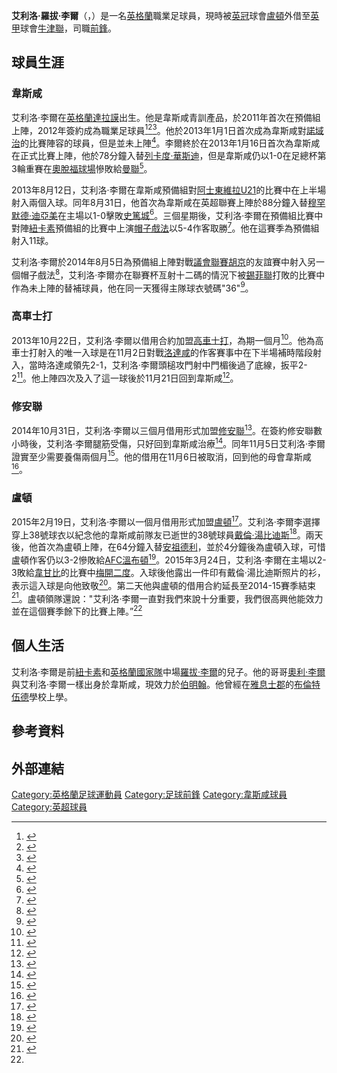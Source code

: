 {{noteTA|G1=足球|G2=EPL
|T=zh-hans:埃利奥特·李; zh-hk:艾利洛·李爾
|1=zh-hans:埃利奥特; zh-hk:艾利洛;
|2=zh-hans:李; zh-hk:李爾;
}}
{{Infobox football biography
| name = 艾利洛·李爾<br />''Elliot Lee''
| image = Elliot Lee 2014.jpg
| image_size = 250
| caption = 李爾於2014年10月在[[西漢姆聯足球俱樂部|韋斯咸]]正在熱身
| fullname = Elliot Robert Lee<ref>{{cite web|title=Premier League retained list|url=http://www.premierleague.com/en-gb/news/news/2013-14/jun/premier-league-clubs-submit-retained-and-released-lists.html|publisher=www.premierleague.com|accessdate=12 June 2013|archive-date=2013-07-13|archive-url=https://www.webcitation.org/6I4e0zuBj?url=http://www.premierleague.com/en-gb/news/news/2013-14/jun/premier-league-clubs-submit-retained-and-released-lists.html|dead-url=no}}</ref>
| birth_date = {{birth date and age|df=y|1994|12|16}}
| height = {{height|m=1.80}}<ref>{{cite web |url= http://www.premierleague.com/en-gb/players/profile.html/elliot-lee |title= Premier League Player Profile Elliot Lee |author= <!--Staff writer(s); no by-line.--> |date= 2015 |website= Premier League |publisher= Barclays Premier League |accessdate= 26 January 2015 |archive-date= 2016-04-04 |archive-url= https://web.archive.org/web/20160404022844/http://www.premierleague.com/en-gb/players/profile.html/elliot-lee |dead-url= no }}</ref>
| position = [[前鋒|前鋒]]
| birth_place = [[英格蘭|英格蘭]][[達拉謨|達拉謨]]<ref name=Durham>{{cite news|last=Walker|first=Michael|title=On the road: Lee set to follow in his father's footsteps as West Ham youngster shines|url=http://www.dailymail.co.uk/sport/football/article-2031187/Elliot-Lee-set-follow-fathers-footsteps.html|accessdate=21 January 2013|newspaper=www.dailymail.co.uk|date=28 August 2011|location=London|archive-date=2020-09-23|archive-url=https://web.archive.org/web/20200923204400/https://www.dailymail.co.uk/sport/football/article-2031187/Elliot-Lee-set-follow-fathers-footsteps.html|dead-url=no}}</ref>
| currentclub = [[牛津联足球俱乐部|牛津聯]] ([[盧頓足球會|盧頓]]外借)
| clubnumber = 27
| youthyears1         = {{0|000}}?–2012
| youthclubs1         = [[西漢姆聯足球俱樂部|韋斯咸]]
| years1 = 2012–2016     | clubs1 = [[西漢姆聯足球俱樂部|韋斯咸]]                | caps1 = 2 | goals1 = 0
| years2 = 2013      | clubs2 = → [[高車士打聯足球會|高車士打]] (借用)   | caps2 = 4 | goals2 = 1
| years3 = 2014      | clubs3 = → [[修安聯足球會|修安聯]] (借用)       | caps3 = 0 | goals3 = 0
| years4 = 2015      | clubs4 = → [[盧頓足球會|盧頓]] (借用)                 | caps4 = 11 | goals4 = 3
| years5 = 2015–2016      | clubs5 = → [[黑池足球會|黑池]] (借用)                 | caps5 = 4 | goals5 = 0
| years6 = 2016      | clubs6 = → [[科尔切斯特联足球俱乐部|高車士打]] (借用)                 | caps6 = 15 | goals6 = 2
| years7 = 2016–2017     | clubs7 = [[巴恩斯利足球俱乐部|班士利]]                | caps7 = 6 | goals7 = 0
| years8 = 2017–     | clubs8 = [[盧頓足球會|盧頓]]                | caps8 = 92 | goals8 = 24
| years9 = 2021–      | clubs9 = → [[牛津联足球俱乐部|牛津聯]] (借用)                 | caps9 = 0 | goals9 = 0
| club-update = 2021年2月1日 11:20 (UTC)
| nationalteam-update =  
}}

'''艾利洛·羅拔·李爾'''（{{lang-en|'''Elliot Robert Lee'''}}，{{bd|1994年|12月16日|catIdx=Lee, Elliot}}）是一名[[英格蘭|英格蘭]]職業足球員，現時被[[英冠|英冠]]球會[[盧頓足球會|盧頓]]外借至[[英甲|英甲]]球會[[牛津联足球俱乐部|牛津聯]]，司職[[前鋒|前鋒]]。

==球員生涯==
===韋斯咸===
艾利洛·李爾在[[英格蘭|英格蘭]][[達拉謨|達拉謨]]出生。他是韋斯咸青訓產品，於2011年首次在預備組上陣，2012年簽約成為職業足球員<ref name=reserves>{{cite web|title=West Ham reserves coach Lomas happy with Elliott Lee debut|url=http://www.tribalfootball.com/articles/west-ham-reserves-coach-lomas-happy-elliott-lee-debut-1538431|publisher=www.tribalfootball.co.uk|accessdate=16 January 2013|archive-date=2018-04-05|archive-url=https://web.archive.org/web/20180405093425/http://www.tribalfootball.com/articles/west-ham-reserves-coach-lomas-happy-elliott-lee-debut-1538431|dead-url=no}}</ref><ref>{{cite web|title=McCartney completes Hammers switch|url=http://www.whufc.com/articles/20120701/mccartney-completes-hammers-switch_2236884_2825510|publisher=www.whufc.com|accessdate=16 January 2013|deadurl=yes|archiveurl=https://web.archive.org/web/20131203012720/http://www.whufc.com/articles/20120701/mccartney-completes-hammers-switch_2236884_2825510|archivedate=2013年12月3日}}</ref><ref>{{cite news|last=Back|first=Adrian|title=West Ham's Trio of Second Generation Stars Impressing in Reserve Action|url=http://www.ibtimes.co.uk/articles/399333/20121029/west-ham-george-moncur-ellliot-lee-dan.htm|accessdate=16 January 2013|newspaper=www.ibtimes.co.uk|date=29 October 2012}}</ref>。他於2013年1月1日首次成為韋斯咸對[[諾域治城足球會|諾域治]]的比賽陣容的球員，但是並未上陣<ref>{{cite web|title=West Ham 2–1 Norwich City|url=http://www.bbc.co.uk/sport/0/football/20841042|publisher=BBC Sport|accessdate=16 January 2013|archive-date=2014-08-27|archive-url=https://web.archive.org/web/20140827000454/http://www.bbc.co.uk/sport/0/football/20841042|dead-url=no}}</ref>。李爾終於在2013年1月16日首次為韋斯咸在正式比賽上陣，他於78分鐘入替[[列卡度·華斯迪|列卡度·華斯迪]]，但是韋斯咸仍以1-0在足總杯第3輪重賽在[[奧脫福球場|奧脫福球場]]慘敗給[[曼聯|曼聯]]<ref>{{cite web|title=Man Utd 1 v 0 West Ham|url=http://www.bbc.co.uk/sport/0/football/20955078|publisher=BBC Sport|accessdate=16 January 2013|archive-date=2013-10-16|archive-url=https://web.archive.org/web/20131016201036/http://www.bbc.co.uk/sport/0/football/20955078|dead-url=no}}</ref>。

2013年8月12日，艾利洛·李爾在韋斯咸預備組對[[阿士東維拉|阿士東維拉U21]]的比賽中在上半場射入兩個入球。同年8月31日，他首次為韋斯咸在英超聯賽上陣於88分鐘入替[[穆罕默德·迪亞美|穆罕默德·迪亞美]]在主場以1-0擊敗[[史篤城|史篤城]]<ref>{{cite web | url=http://www.whufc.com/articles/20130831/west-ham-united-0-1-stoke-city-ft_2236884_3443388 | title=West Ham United 0–1 Stoke City FT | publisher=www.whufc.com | date=31 August 2013 | accessdate=31 October 2014 | deadurl=yes | archiveurl=https://web.archive.org/web/20141031225055/http://www.whufc.com/articles/20130831/west-ham-united-0-1-stoke-city-ft_2236884_3443388 | archivedate=2014年10月31日 }}</ref>。三個星期後，艾利洛·李爾在預備組比賽中對陣[[紐卡素足球會|紐卡素]]預備組的比賽中上演[[帽子戲法|帽子戲法]]以5-4作客取勝<ref>{{cite web|title=Rob Lee's son nets hat-trick for West Ham against Newcastle|url=http://www.shieldsgazette.com/sport/football/newcastle-united/rob-lee-s-son-nets-hat-trick-for-west-ham-against-newcastle-1-6005911|publisher=The Shields Gazette|date=2 September 2013|accessdate=6 November 2014|first=Miles|last=Starforth|archive-url=https://web.archive.org/web/20141217025134/http://www.shieldsgazette.com/sport/football/newcastle-united/rob-lee-s-son-nets-hat-trick-for-west-ham-against-newcastle-1-6005911|archive-date=2014-12-17|dead-url=yes}}</ref>。他在這賽季為預備組射入11球。

艾利洛·李爾於2014年8月5日為預備組上陣對戰[[英格蘭足球議會全國聯賽|議會聯賽]][[沃金足球俱樂部|胡京]]的友誼賽中射入另一個帽子戲法<ref>{{cite web|title=Elliot Lee nets West Ham hat-trick|url=http://www.tribalfootball.com/articles/elliot-lee-nets-west-ham-hat-trick-4034523#.U_0BZMVdVvE|publisher=Tribal Football|access-date=2015-06-03|archive-date=2018-04-05|archive-url=https://web.archive.org/web/20180405091917/http://www.tribalfootball.com/articles/elliot-lee-nets-west-ham-hat-trick-4034523#.U_0BZMVdVvE|dead-url=no}}</ref>，艾利洛·李爾亦在聯賽杯亙射十二碼的情況下被[[錫菲聯|錫菲聯]]打敗的比賽中作為未上陣的替補球員，他在同一天獲得主隊球衣號碼"36"<ref>{{cite news|title=West Ham 1–1 Sheff Utd|url=http://www.bbc.co.uk/sport/0/football/28847232|accessdate=6 November 2014|work=BBC Sport|date=27 August 2014|archive-date=2015-11-25|archive-url=https://web.archive.org/web/20151125003555/http://www.bbc.co.uk/sport/0/football/28847232|dead-url=no}}</ref>。

===高車士打===
2013年10月22日，艾利洛·李爾以借用合約加盟[[高車士打聯足球會|高車士打]]，為期一個月<ref>{{cite web | url=http://www.bbc.co.uk/sport/0/football/24623517 | title=Elliott Lee: West Ham youngster joins Colchester United on loan | publisher=BBC Sport | accessdate=23 October 2013 | archive-date=2013-10-31 | archive-url=https://web.archive.org/web/20131031074855/http://www.bbc.co.uk/sport/0/football/24623517 | dead-url=no }}</ref>。他為高車士打射入的唯一入球是在11月2日對戰[[洛達咸足球會|洛達咸]]的作客賽事中在下半場補時階段射入，當時洛達咸領先2-1，艾利洛·李爾頭槌攻門射中門楣後過了底線，扳平2-2<ref>{{cite news | url=http://www.thestar.co.uk/sport/football/millers-ft-rotherham-united-2-colchester-united-2-1-6210392 | title=Millers FT: Rotherham United 2, Colchester United 2 | work=Sheffield Star | date=2 November 2013 | accessdate=3 November 2013 | archive-url=https://web.archive.org/web/20131203012034/http://www.thestar.co.uk/sport/football/millers-ft-rotherham-united-2-colchester-united-2-1-6210392 | archive-date=2013-12-03 | dead-url=yes }}</ref>。他上陣四次及入了這一球後於11月21日回到韋斯咸<ref>{{cite web | url=http://www.cu-fc.com/news/article/211113-elliot-lee-returns-to-hammers-1187353.aspx | title=Lee Returns to the Hammers | publisher=www.cu-fc.com | date=21 November 2013 | accessdate=22 November 2013 | archive-date=2016-03-05 | archive-url=https://web.archive.org/web/20160305070355/http://www.cu-fc.com/news/article/211113-elliot-lee-returns-to-hammers-1187353.aspx | dead-url=no }}</ref>。

===修安聯===
2014年10月31日，艾利洛·李爾以三個月借用形式加盟[[修安聯足球會|修安聯]]<ref>{{cite web | url=http://www.bbc.co.uk/sport/0/football/29848801 | title=Southend United bring in Jakub Sokolik and Elliot Lee | publisher=BBC Sport | date=31 October 2014 | accessdate=31 October 2014 | archive-date=2014-11-04 | archive-url=https://web.archive.org/web/20141104110038/http://www.bbc.co.uk/sport/0/football/29848801 | dead-url=no }}</ref>。在簽約修安聯數小時後，艾利洛·李爾腿筋受傷，只好回到韋斯咸治療<ref>{{cite news | url=http://www.echo-news.co.uk/sport/blues/11574268.Southend_United_new_boy_Elliot_Lee_misses_Mansfield_Town_clash_after_suffering_hamstring_injury_hours_after_signing_from_West_Ham_United/ | title=Southend United new boy Elliot Lee misses Mansfield Town clash after suffering hamstring injury hours after signing from West Ham United | work=www.echo-new.co.uk | date=1 November 2014 | accessdate=2 November 2014 | archive-date=2018-12-15 | archive-url=https://web.archive.org/web/20181215221848/https://www.echo-news.co.uk/sport/blues/11574268.Southend_United_new_boy_Elliot_Lee_misses_Mansfield_Town_clash_after_suffering_hamstring_injury_hours_after_signing_from_West_Ham_United/ | dead-url=no }}</ref>。同年11月5日艾利洛·李爾證實至少需要養傷兩個月<ref>{{cite news | url=http://www.echo-news.co.uk/sport/11579455.Southend_United_loanee_Elliot_Lee_ruled_out_for_at_least_two_months_with_hamstring_injury_sustained_in_first_training_session_after_signing_from_West_Ham_United/ | title=Southend United loanee Elliot Lee ruled out for at least two months with hamstring injury sustained in first training session after signing from West Ham United | work=www.echo-news.co.uk | date=5 November 2014 | accessdate=5 November 2014 | archive-date=2018-12-15 | archive-url=https://web.archive.org/web/20181215171556/https://www.echo-news.co.uk/sport/11579455.Southend_United_loanee_Elliot_Lee_ruled_out_for_at_least_two_months_with_hamstring_injury_sustained_in_first_training_session_after_signing_from_West_Ham_United/ | dead-url=no }}</ref>。他的借用在11月6日被取消，回到他的母會韋斯咸<ref>{{cite web | url=http://www.bbc.co.uk/sport/0/football/29938407 | title=West Ham's Elliot Lee injured 95 minutes into Southend United loan | publisher=BBC Sport | date=6 November 2014 | accessdate=6 November 2014 | archive-date=2014-11-09 | archive-url=https://web.archive.org/web/20141109090950/http://www.bbc.co.uk/sport/0/football/29938407 | dead-url=no }}</ref>。

===盧頓===
2015年2月19日，艾利洛·李爾以一個月借用形式加盟[[盧頓足球會|盧頓]]<ref>{{cite web|title=West Ham striker Elliot Lee joins Luton Town on loan|url=http://www.bbc.co.uk/sport/0/football/31541185|website=BBC Sport|accessdate=22 February 2015|date=19 February 2015|archive-date=2015-02-23|archive-url=https://web.archive.org/web/20150223055556/http://www.bbc.co.uk/sport/0/football/31541185|dead-url=no}}</ref>。艾利洛·李爾李選擇穿上38號球衣以紀念他的韋斯咸前隊友已逝世的38號球員[[戴倫·湯比迪斯|戴倫·湯比迪斯]]<ref name=dt38>{{cite web|title=Luton Town: Elliot Lee 'delighted' to make poignant tribute to West Ham United friend Dylan Tombides|url=http://www.bedfordshire-news.co.uk/Luton-Town-Elliot-Lee-delighted-make-poignant/story-26228955-detail/story.html|website=www.bedfordshire-news.co.uk|accessdate=25 March 2015|archive-date=2015-04-02|archive-url=https://web.archive.org/web/20150402130823/http://www.bedfordshire-news.co.uk/Luton-Town-Elliot-Lee-delighted-make-poignant/story-26228955-detail/story.html|dead-url=no}}</ref>。兩天後，他首次為盧頓上陣，在64分鐘入替[[安祖德利|安祖德利]]，並於4分鐘後為盧頓入球，可惜盧頓作客仍以3-2慘敗給[[AFC溫布頓|AFC溫布頓]]<ref>{{cite web|title=AFC Wimbledon 3–2 Luton Town|url=http://www.bbc.co.uk/sport/0/football/31466398|website=BBC Sport|accessdate=22 February 2015|date=21 February 2015|archive-date=2015-02-25|archive-url=https://web.archive.org/web/20150225024138/http://www.bbc.co.uk/sport/0/football/31466398|dead-url=no}}</ref>。2015年3月24日，艾利洛·李爾在主場以2-3敗給[[韋甘比|韋甘比]]的比賽中[[梅開二度|梅開二度]]。入球後他露出一件印有戴倫·湯比迪斯照片的衫，表示這入球是向他致敬<ref>{{cite web | url=http://www.guardian-series.co.uk/sport/11878590.Hammers_striker_dedicates_Luton_Town_goal_to_Dylan_Tombides/ | title=Hammers striker dedicates Luton Towngoal to Dylan Tombides | publisher=www.guardian-series.co.uk | accessdate=25 March 2015 | archive-date=2019-04-02 | archive-url=https://web.archive.org/web/20190402114451/https://www.guardian-series.co.uk/sport/11878590.Hammers_striker_dedicates_Luton_Town_goal_to_Dylan_Tombides/ | dead-url=no }}</ref>。第二天他與盧頓的借用合約延長至2014-15賽季結束<ref name=all201415>{{cite web | url=http://www.bbc.co.uk/sport/0/football/32051428 | title=West Ham's Elliot Lee extends Luton Town loan spell | publisher=BBC Sport | accessdate=25 March 2015}}</ref>。盧頓領隊還說："艾利洛·李爾一直對我們來說十分重要，我們很高興他能效力並在這個賽季餘下的比賽上陣。”<ref name=all201415/>

==個人生活==
艾利洛·李爾是前[[紐卡素|紐卡素]]和[[英格蘭國家隊|英格蘭國家隊]]中場[[羅拔·李爾|羅拔·李爾]]的兒子。他的哥哥[[奥利弗·李|奧利·李爾]]與艾利洛·李爾一樣出身於韋斯咸，現效力於[[伯明翰足球會|伯明翰]]。他曾經在[[雅息士郡|雅息士郡]]的[[布倫特伍德|布倫特伍德]]學校上學。

==參考資料==
{{reflist|30em}}

==外部連結==
{{Soccerbase|68689}}

{{DEFAULTSORT:Lee, Elliot}}
[[Category:英格蘭足球運動員|Category:英格蘭足球運動員]]
[[Category:足球前鋒|Category:足球前鋒]]
[[Category:韋斯咸球員|Category:韋斯咸球員]]
[[Category:英超球員|Category:英超球員]]